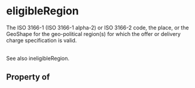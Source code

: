   

# eligibleRegion

The ISO 3166-1 (ISO 3166-1 alpha-2) or ISO 3166-2 code, the place, or the GeoShape for the geo-political region(s) for which the offer or delivery charge specification is valid.<br/><br/>

See also <Link href="/ineligibleRegion">ineligibleRegion</Link>.

## Property of



